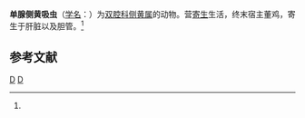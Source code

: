 {{Speciesbox
| taxon = Athesmia heterolecithodes
| binomial_authority = (Braun, 1899)<ref name='id9887'>{{cite web| url =http://www.bioinfo.cn/db05/BjdwSpecies.php?action=view&id=9887| title =单腺侧黄吸虫| work =《中国动物物种编目数据库》| publisher =中国科学院微生物研究所| author =中国科学院动物研究所| accessdate =2009-04-16| deadurl =yes| archiveurl =https://web.archive.org/web/20160305060356/http://www.bioinfo.cn/db05/BjdwSpecies.php?action=view&id=9887| archivedate =2016-03-05}}</ref>
}}

'''单腺侧黄吸虫'''（[[学名|学名]]：{{lang|la|''Athesmia heterolecithodes''}}）为[[双腔科|双腔科]][[侧黄属|侧黄属]]的动物。营[[寄生|寄生]]生活，终末宿主董鸡，寄生于肝脏以及胆管。<ref name='id9887'/>

== 参考文献 ==
{{reflist}}

{{吸虫小作品}}

{{Taxonbar}}
[[Category:1899年描述的动物|D]]
[[Category:侧黄属|D]]